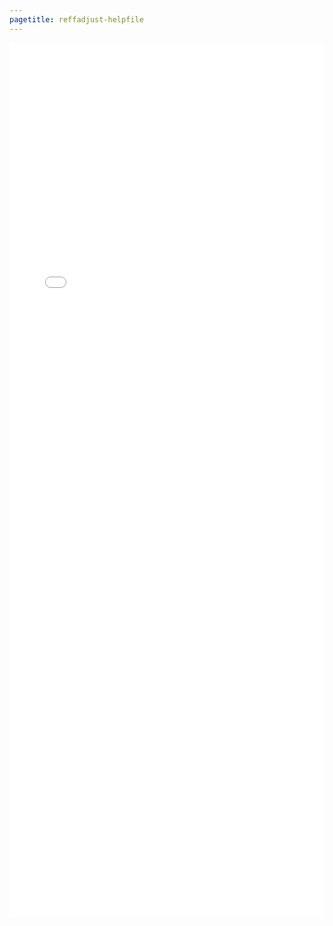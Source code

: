 ```yaml
---
pagetitle: reffadjust-helpfile
---
```


<iframe src="./helpfiles/reffadjust.html" width="100%" style="height: 100em; border: none">
</iframe>
